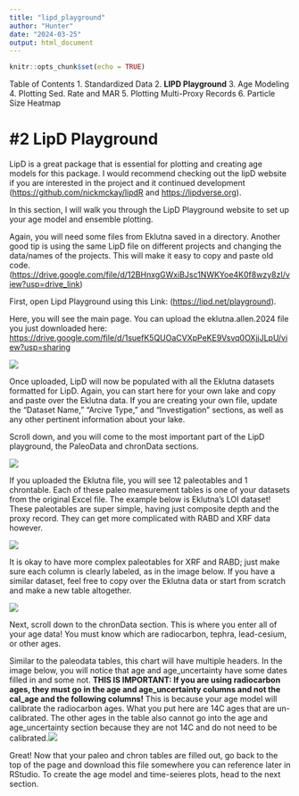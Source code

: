 ```yaml
---
title: "lipd_playground"
author: "Hunter"
date: "2024-03-25"
output: html_document
---
```


```r
knitr::opts_chunk$set(echo = TRUE)
```

Table of Contents 1. Standardized Data 2. **LIPD Playground** 3. Age Modeling 4. Plotting Sed. Rate and MAR 5. Plotting Multi-Proxy Records 6. Particle Size Heatmap

# #2 LipD Playground

LipD is a great package that is essential for plotting and creating age models for this package. I would recommend checking out the lipD website if you are interested in the project and it continued development (<https://github.com/nickmckay/lipdR> and <https://lipdverse.org>).

In this section, I will walk you through the LipD Playground website to set up your age model and ensemble plotting.

Again, you will need some files from Eklutna saved in a directory. Another good tip is using the same LipD file on different projects and changing the data/names of the projects. This will make it easy to copy and paste old code. (<https://drive.google.com/file/d/12BHnxgGWxiBJsc1NWKYoe4K0f8wzy8zI/view?usp=drive_link>)

First, open Lipd Playground using this Link: (<https://lipd.net/playground>).

Here, you will see the main page. You can upload the eklutna.allen.2024 file you just downloaded here: <https://drive.google.com/file/d/1suefK5QUOaCVXpPeKE9Vsvq0OXjjJLpU/view?usp=sharing>

![](images/lipd_1.png)

Once uploaded, LipD will now be populated with all the Eklutna datasets formatted for LipD. Again, you can start here for your own lake and copy and paste over the Eklutna data. If you are creating your own file, update the "Dataset Name," "Arcive Type," and "Investigation" sections, as well as any other pertinent information about your lake.

Scroll down, and you will come to the most important part of the LipD playground, the PaleoData and chronData sections.

![](images/lipd_2.png)

If you uploaded the Eklutna file, you will see 12 paleotables and 1 chrontable. Each of these paleo measurement tables is one of your datasets from the original Excel file. The example below is Eklutna's LOI dataset! These paleotables are super simple, having just composite depth and the proxy record. They can get more complicated with RABD and XRF data however.

![](images/lipd_3.png)

It is okay to have more complex paleotables for XRF and RABD; just make sure each column is clearly labeled, as in the image below. If you have a similar dataset, feel free to copy over the Eklutna data or start from scratch and make a new table altogether.

![](images/lipd_4.png)

Next, scroll down to the chronData section. This is where you enter all of your age data! You must know which are radiocarbon, tephra, lead-cesium, or other ages.

Similar to the paleodata tables, this chart will have multiple headers. In the image below, you will notice that age and age_uncertainty have some dates filled in and some not. **THIS IS IMPORTANT: If you are using radiocarbon ages, they must go in the age and age_uncertainty columns and not the cal_age and the following columns!** This is because your age model will calibrate the radiocarbon ages. What you put here are 14C ages that are un-calibrated. The other ages in the table also cannot go into the age and age_uncertainty section because they are not 14C and do not need to be calibrated.![](images/lipd_5.png)

Great! Now that your paleo and chron tables are filled out, go back to the top of the page and download this file somewhere you can reference later in RStudio. To create the age model and time-seieres plots, head to the next section.
